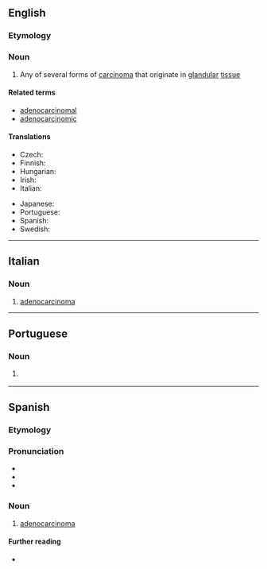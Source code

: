 ==English==

===Etymology===
{{prefix|en|adeno|carcinoma}}

===Noun===
{{wikipedia}}
{{en-noun|s|adenocarcinomata}}

# {{lb|en|oncology}} Any of several forms of [[carcinoma]] that originate in [[glandular]] [[tissue]]

====Related terms====
* [[adenocarcinomal]]
* [[adenocarcinomic]]

====Translations====
{{trans-top|any of several forms of carcinoma that originate in glandular tissue}}
* Czech: {{t|cs|adenokarcinom|m}}
* Finnish: {{t+|fi|adenokarsinooma}}
* Hungarian: {{t+|hu|adenokarcinóma}}
* Irish: {{t|ga|adanacarcanóma|m}}
* Italian: {{t+|it|adenocarcinoma|m}}
{{trans-mid}}
* Japanese: {{t|ja|腺癌|tr=せんがん, sengan}}
* Portuguese: {{t+|pt|adenocarcinoma|m}}
* Spanish: {{t+|es|adenocarcinoma|m}}
* Swedish: {{t+|sv|adenokarcinom|n}}
{{trans-bottom}}

----

==Italian==
{{wikipedia|lang=it}}

===Noun===
{{it-noun|m}}

# {{lb|it|oncology}} [[#English|adenocarcinoma]]

----

==Portuguese==

===Noun===
{{pt-noun|m}}

# {{lb|pt|oncology}} {{l|en|adenocarcinoma}} {{gloss|any of several forms of carcinoma that originate in glandular tissue}}

----

==Spanish==

===Etymology===
{{prefix|es|adeno|carcinoma}}

===Pronunciation===
* {{es-IPA}}
* {{rhymes|es|oma}}
* {{hyph|es|a|de|no|car|ci|no|ma}}

===Noun===
{{es-noun|m}}

# {{lb|es|oncology}} [[#English|adenocarcinoma]]

====Further reading====
* {{R:DRAE}}